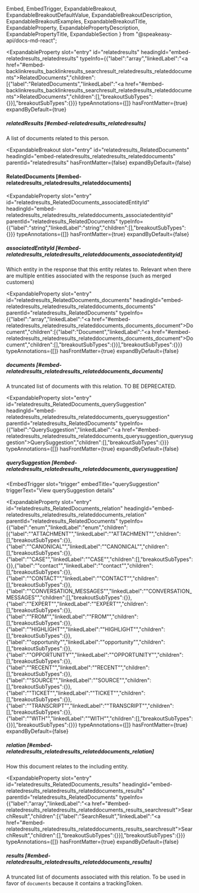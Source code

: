   Embed,
  EmbedTrigger,
  ExpandableBreakout,
  ExpandableBreakoutDefaultValue,
  ExpandableBreakoutDescription,
  ExpandableBreakoutExamples,
  ExpandableBreakoutTitle,
  ExpandableProperty,
  ExpandablePropertyDescription,
  ExpandablePropertyTitle,
  ExpandableSection
} from "@speakeasy-api/docs-md-react";

<ExpandableSection>

<ExpandableProperty
  slot="entry"
  id="relatedresults"
  headingId="embed-relatedresults_relatedresults"
  typeInfo={{"label":"array","linkedLabel":"<a href=\"#embed-backlinkresults_backlinkresults_searchresult_relatedresults_relateddocuments\">RelatedDocuments</a>","children":[{"label":"RelatedDocuments","linkedLabel":"<a href=\"#embed-backlinkresults_backlinkresults_searchresult_relatedresults_relateddocuments\">RelatedDocuments</a>","children":[],"breakoutSubTypes":{}}],"breakoutSubTypes":{}}}
  typeAnnotations={[]}
  hasFrontMatter={true}
  expandByDefault={true}
>

<ExpandablePropertyTitle slot="title">

##### relatedResults [#embed-relatedresults_relatedresults]

</ExpandablePropertyTitle>

<ExpandablePropertyDescription slot="description">

A list of documents related to this person.

</ExpandablePropertyDescription>

</ExpandableProperty>

<ExpandableBreakout
  slot="entry"
  id="relatedresults_RelatedDocuments"
  headingId="embed-relatedresults_relatedresults_relateddocuments"
  parentId="relatedresults"
  hasFrontMatter={false}
  expandByDefault={false}
>

<ExpandableBreakoutTitle slot="title">

#### RelatedDocuments [#embed-relatedresults_relatedresults_relateddocuments]

</ExpandableBreakoutTitle>

<ExpandableBreakoutDescription slot="description">

</ExpandableBreakoutDescription>

<ExpandableBreakoutExamples slot="examples">

</ExpandableBreakoutExamples>

<ExpandableBreakoutDefaultValue slot="defaultValue">

</ExpandableBreakoutDefaultValue>

</ExpandableBreakout>

<ExpandableProperty
  slot="entry"
  id="relatedresults_RelatedDocuments_associatedEntityId"
  headingId="embed-relatedresults_relatedresults_relateddocuments_associatedentityid"
  parentId="relatedresults_RelatedDocuments"
  typeInfo={{"label":"string","linkedLabel":"string","children":[],"breakoutSubTypes":{}}}
  typeAnnotations={[]}
  hasFrontMatter={true}
  expandByDefault={false}
>

<ExpandablePropertyTitle slot="title">

##### associatedEntityId [#embed-relatedresults_relatedresults_relateddocuments_associatedentityid]

</ExpandablePropertyTitle>

<ExpandablePropertyDescription slot="description">

Which entity in the response that this entity relates to. Relevant when there are multiple entities associated with the response (such as merged customers)

</ExpandablePropertyDescription>

</ExpandableProperty>

<ExpandableProperty
  slot="entry"
  id="relatedresults_RelatedDocuments_documents"
  headingId="embed-relatedresults_relatedresults_relateddocuments_documents"
  parentId="relatedresults_RelatedDocuments"
  typeInfo={{"label":"array","linkedLabel":"<a href=\"#embed-relatedresults_relatedresults_relateddocuments_documents_document\">Document</a>","children":[{"label":"Document","linkedLabel":"<a href=\"#embed-relatedresults_relatedresults_relateddocuments_documents_document\">Document</a>","children":[],"breakoutSubTypes":{}}],"breakoutSubTypes":{}}}
  typeAnnotations={[]}
  hasFrontMatter={true}
  expandByDefault={false}
>

<ExpandablePropertyTitle slot="title">

##### documents [#embed-relatedresults_relatedresults_relateddocuments_documents]

</ExpandablePropertyTitle>

<ExpandablePropertyDescription slot="description">

A truncated list of documents with this relation. TO BE DEPRECATED.

</ExpandablePropertyDescription>

<Embed slot="embed">

<EmbedTrigger slot="trigger" embedTitle="documents" triggerText="View documents details">

<Embeddocuments />

</EmbedTrigger>

</Embed>

</ExpandableProperty>

<ExpandableProperty
  slot="entry"
  id="relatedresults_RelatedDocuments_querySuggestion"
  headingId="embed-relatedresults_relatedresults_relateddocuments_querysuggestion"
  parentId="relatedresults_RelatedDocuments"
  typeInfo={{"label":"QuerySuggestion","linkedLabel":"<a href=\"#embed-relatedresults_relatedresults_relateddocuments_querysuggestion_querysuggestion\">QuerySuggestion</a>","children":[],"breakoutSubTypes":{}}}
  typeAnnotations={[]}
  hasFrontMatter={true}
  expandByDefault={false}
>

<ExpandablePropertyTitle slot="title">

##### querySuggestion [#embed-relatedresults_relatedresults_relateddocuments_querysuggestion]

</ExpandablePropertyTitle>

<Embed slot="embed">

<EmbedTrigger
  slot="trigger"
  embedTitle="querySuggestion"
  triggerText="View querySuggestion details"
>

<Embedquerysuggestion />

</EmbedTrigger>

</Embed>

</ExpandableProperty>

<ExpandableProperty
  slot="entry"
  id="relatedresults_RelatedDocuments_relation"
  headingId="embed-relatedresults_relatedresults_relateddocuments_relation"
  parentId="relatedresults_RelatedDocuments"
  typeInfo={{"label":"enum","linkedLabel":"enum","children":[{"label":"\"ATTACHMENT\"","linkedLabel":"\"ATTACHMENT\"","children":[],"breakoutSubTypes":{}},{"label":"\"CANONICAL\"","linkedLabel":"\"CANONICAL\"","children":[],"breakoutSubTypes":{}},{"label":"\"CASE\"","linkedLabel":"\"CASE\"","children":[],"breakoutSubTypes":{}},{"label":"\"contact\"","linkedLabel":"\"contact\"","children":[],"breakoutSubTypes":{}},{"label":"\"CONTACT\"","linkedLabel":"\"CONTACT\"","children":[],"breakoutSubTypes":{}},{"label":"\"CONVERSATION_MESSAGES\"","linkedLabel":"\"CONVERSATION_MESSAGES\"","children":[],"breakoutSubTypes":{}},{"label":"\"EXPERT\"","linkedLabel":"\"EXPERT\"","children":[],"breakoutSubTypes":{}},{"label":"\"FROM\"","linkedLabel":"\"FROM\"","children":[],"breakoutSubTypes":{}},{"label":"\"HIGHLIGHT\"","linkedLabel":"\"HIGHLIGHT\"","children":[],"breakoutSubTypes":{}},{"label":"\"opportunity\"","linkedLabel":"\"opportunity\"","children":[],"breakoutSubTypes":{}},{"label":"\"OPPORTUNITY\"","linkedLabel":"\"OPPORTUNITY\"","children":[],"breakoutSubTypes":{}},{"label":"\"RECENT\"","linkedLabel":"\"RECENT\"","children":[],"breakoutSubTypes":{}},{"label":"\"SOURCE\"","linkedLabel":"\"SOURCE\"","children":[],"breakoutSubTypes":{}},{"label":"\"TICKET\"","linkedLabel":"\"TICKET\"","children":[],"breakoutSubTypes":{}},{"label":"\"TRANSCRIPT\"","linkedLabel":"\"TRANSCRIPT\"","children":[],"breakoutSubTypes":{}},{"label":"\"WITH\"","linkedLabel":"\"WITH\"","children":[],"breakoutSubTypes":{}}],"breakoutSubTypes":{}}}
  typeAnnotations={[]}
  hasFrontMatter={true}
  expandByDefault={false}
>

<ExpandablePropertyTitle slot="title">

##### relation [#embed-relatedresults_relatedresults_relateddocuments_relation]

</ExpandablePropertyTitle>

<ExpandablePropertyDescription slot="description">

How this document relates to the including entity.

</ExpandablePropertyDescription>

</ExpandableProperty>

<ExpandableProperty
  slot="entry"
  id="relatedresults_RelatedDocuments_results"
  headingId="embed-relatedresults_relatedresults_relateddocuments_results"
  parentId="relatedresults_RelatedDocuments"
  typeInfo={{"label":"array","linkedLabel":"<a href=\"#embed-relatedresults_relatedresults_relateddocuments_results_searchresult\">SearchResult</a>","children":[{"label":"SearchResult","linkedLabel":"<a href=\"#embed-relatedresults_relatedresults_relateddocuments_results_searchresult\">SearchResult</a>","children":[],"breakoutSubTypes":{}}],"breakoutSubTypes":{}}}
  typeAnnotations={[]}
  hasFrontMatter={true}
  expandByDefault={false}
>

<ExpandablePropertyTitle slot="title">

##### results [#embed-relatedresults_relatedresults_relateddocuments_results]

</ExpandablePropertyTitle>

<ExpandablePropertyDescription slot="description">

A truncated list of documents associated with this relation. To be used in favor of `documents` because it contains a trackingToken.

</ExpandablePropertyDescription>

</ExpandableProperty>

</ExpandableSection>
